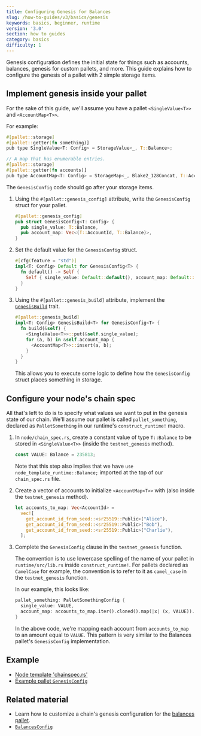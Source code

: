 ```yaml
---
title: Configuring Genesis for Balances
slug: /how-to-guides/v3/basics/genesis
keywords: basics, beginner, runtime
version: '3.0'
section: how to guides
category: basics
difficulty: 1
---
```


Genesis configuration defines the initial state for things such as accounts, balances, genesis for custom pallets, and more.
This guide explains how to configure the genesis of a pallet with 2 simple storage items.

## Implement genesis inside your pallet

For the sake of this guide, we'll assume you have a pallet `<SingleValue<T>>` and `<AccountMap<T>>`.

For example:

```rust
#[pallet::storage]
#[pallet::getter(fn something)]
pub type SingleValue<T: Config> = StorageValue<_, T::Balance>;

// A map that has enumerable entries.
#[pallet::storage]
#[pallet::getter(fn accounts)]
pub type AccountMap<T: Config> = StorageMap<_, Blake2_128Concat, T::AccountId, T::Balance>;
```

The `GenesisConfig` code should go after your storage items.

1. Using the `#[pallet::genesis_config]` attribute, write the `GenesisConfig` struct for your pallet.

    ```rust
    #[pallet::genesis_config]
    pub struct GenesisConfig<T: Config> {
      pub single_value: T::Balance,
      pub account_map: Vec<(T::AccountId, T::Balance)>,
    }
    ```

1. Set the default value for the `GenesisConfig` struct.

   ```rust
   #[cfg(feature = "std")]
   impl<T: Config> Default for GenesisConfig<T> {
     fn default() -> Self {
       Self { single_value: Default::default(), account_map: Default::default() }
     }
   }
   ```

1. Using the `#[pallet::genesis_build]` attribute, implement the [`GenesisBuild`](/rustdocs/latest/frame_support/traits/trait.GenesisBuild.html) trait.

   ```rust
   #[pallet::genesis_build]
   impl<T: Config> GenesisBuild<T> for GenesisConfig<T> {
     fn build(&self) {
       <SingleValue<T>>::put(&self.single_value);
       for (a, b) in &self.account_map {
         <AccountMap<T>>::insert(a, b);
       }
     }
   }
   ```

   This allows you to execute some logic to define how the `GenesisConfig` struct places something in storage.

## Configure your node's chain spec

All that's left to do is to specify what values we want to put in the genesis state of our chain.
We'll assume our pallet is called `pallet_something`, declared as `PalletSomething` in our runtime's `construct_runtime!` macro.

1. In `node/chain_spec.rs`, create a constant value of type `T::Balance` to be stored in `<SingleValue<T>>` (inside the `testnet_genesis` method).

   ```rust
   const VALUE: Balance = 235813;
   ```

   Note that this step also implies that we have `use node_template_runtime::Balance;` imported at the top of our `chain_spec.rs` file.

1. Create a vector of accounts to initialize `<AccountMap<T>>` with (also inside the `testnet_genesis` method).

   ```rust
   let accounts_to_map: Vec<AccountId> =
     vec![
       get_account_id_from_seed::<sr25519::Public>("Alice"),
       get_account_id_from_seed::<sr25519::Public>("Bob"),
       get_account_id_from_seed::<sr25519::Public>("Charlie"),
     ];
   ```

1. Complete the `GenesisConfig` clause in the `testnet_genesis` function.

    The convention is to use lowercase spelling of the name of your pallet in `runtime/src/lib.rs` inside `construct_runtime!`.
    For pallets declared as `CamelCase` for example, the convention is to refer to it as `camel_case` in the `testnet_genesis` function.

    In our example, this looks like:

    ```rust
    pallet_something: PalletSomethingConfig {
      single_value: VALUE,
      account_map: accounts_to_map.iter().cloned().map(|x| (x, VALUE)).collect(),
    }
    ```

    In the above code, we're mapping each account from `accounts_to_map` to an amount equal to `VALUE`.
    This pattern is very similar to the Balances pallet's `GenesisConfig` implementation.

## Example

- [Node template 'chainspec.rs'][node-template-chainspec]
- [Example pallet `GenesisConfig`](/rustdocs/latest/src/pallet_example/lib.rs.html#607)

## Related material

- Learn how to customize a chain's genesis configuration for the [balances pallet](/rustdocs/latest/pallet_balances/index.html).
- [`BalancesConfig`][balances-config-rustdocs]

[balances-config-rustdocs]: /rustdocs/latest/node_template_runtime/type.BalancesConfig.html
[genesis-config-rustdocs]: /rustdocs/latest/pallet_balances/struct.GenesisConfig.html
[node-template-chainspec]: https://github.com/substrate-developer-hub/substrate-node-template/blob/master/node/src/chain_spec.rs#L142-L144
